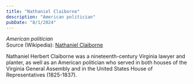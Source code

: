 ```yaml
---
title: "Nathaniel Claiborne"
description: "American politician"
pubDate: "8/1/2024"
---
```


*American politician*  
Source (Wikipedia): [Nathaniel Claiborne][1]

Nathaniel Herbert Claiborne was a nineteenth-century Virginia lawyer and planter, as well as an American politician who served in both houses of the Virginia General Assembly and in the United States House of Representatives (1825-1837).

[1]: https://en.wikipedia.org/wiki/Nathaniel_Claiborne
